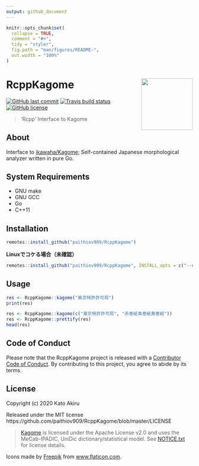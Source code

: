 ```yaml
---
output: github_document
---
```


<!-- README.md is generated from README.Rmd. Please edit that file -->

```r
knitr::opts_chunk$set(
  collapse = TRUE,
  comment = "#>",
  tidy = "styler",
  fig.path = "man/figures/README-",
  out.width = "100%"
)
```

# RcppKagome <a href='https://paithiov909.github.io/RcppKagome'><img src='man/figures/logo.png' align="right" height="139" /></a>

<!-- badges: start -->
[![GitHub last commit](https://img.shields.io/github/last-commit/paithiov909/RcppKagome)](#)
[![Travis build status](https://travis-ci.org/paithiov909/RcppKagome.svg?branch=master)](https://travis-ci.org/paithiov909/RcppKagome)
[![GitHub license](https://img.shields.io/github/license/paithiov909/RcppKagome)](https://github.com/paithiov909/RcppKagome/blob/master/LICENSE)
<!-- badges: end -->

> 'Rcpp' Interface to Kagome

## About

Interface to [ikawaha/Kagome](https://github.com/ikawaha/kagome); Self-contained Japanese morphological analyzer written in pure Go.

## System Requirements

- GNU make
- GNU GCC
- Go
- C++11

## Installation

```r
remotes::install_github("paithiov909/RcppKagome")
```

**Linuxでコケる場合（未確認）**

```r
remotes::install_github("paithiov909/RcppKagome", INSTALL_opts = c("--no-test-load"))
```

## Usage

```r
res <- RcppKagome::kagome("東京特許許可局")
print(res)
```

```r
res <- RcppKagome::kagome(c("東京特許許可局", "赤巻紙青巻紙黄巻紙"))
res <- RcppKagome::prettify(res)
head(res)
```

## Code of Conduct

Please note that the RcppKagome project is released with a [Contributor Code of Conduct](https://paithiov909.github.io/RcppKagome/CODE_OF_CONDUCT.html). By contributing to this project, you agree to abide by its terms.

## License

Copyright (c) 2020 Kato Akiru

Released under the MIT license https://github.com/paithiov909/RcppKagome/blob/master/LICENSE

> [Kagome](https://github.com/ikawaha/kagome) is licensed under the Apache License v2.0 and uses the MeCab-IPADIC, UniDic dictionary/statistical model. See [NOTICE.txt](https://github.com/ikawaha/kagome/blob/master/NOTICE.txt) for license details.

Icons made by [Freepik](http://www.freepik.com/) from [www.flaticon.com](https://www.flaticon.com/).

